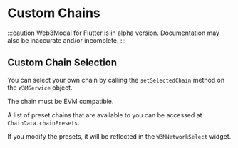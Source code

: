 # Custom Chains

:::caution
Web3Modal for Flutter is in alpha version. Documentation may also be inaccurate and/or incomplete.
:::

## Custom Chain Selection

You can select your own chain by calling the `setSelectedChain` method on the `W3MService` object.

The chain must be EVM compatible.

A list of preset chains that are available to you can be accessed at `ChainData.chainPresets`.

If you modify the presets, it will be reflected in the `W3MNetworkSelect` widget.